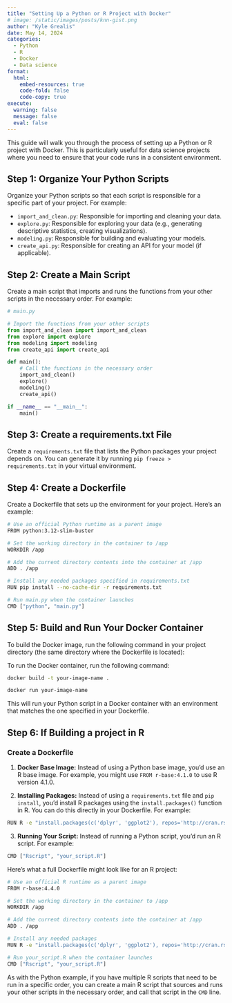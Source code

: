 ```yaml
---
title: "Setting Up a Python or R Project with Docker"
# image: /static/images/posts/knn-gist.png
author: "Kyle Grealis"
date: May 14, 2024
categories:
  - Python
  - R
  - Docker
  - Data science
format: 
  html:
    embed-resources: true
    code-fold: false
    code-copy: true
execute:
  warning: false
  message: false
  eval: false
---
```


This guide will walk you through the process of setting up a Python or R project with Docker. This is particularly useful for data science projects where you need to ensure that your code runs in a consistent environment.

## Step 1: Organize Your Python Scripts

Organize your Python scripts so that each script is responsible for a specific part of your project. For example:

- `import_and_clean.py`: Responsible for importing and cleaning your data.
- `explore.py`: Responsible for exploring your data (e.g., generating descriptive statistics, creating visualizations).
- `modeling.py`: Responsible for building and evaluating your models.
- `create_api.py`: Responsible for creating an API for your model (if applicable).

## Step 2: Create a Main Script

Create a main script that imports and runs the functions from your other scripts in the necessary order. For example:

```python
# main.py

# Import the functions from your other scripts
from import_and_clean import import_and_clean
from explore import explore
from modeling import modeling
from create_api import create_api

def main():
    # Call the functions in the necessary order
    import_and_clean()
    explore()
    modeling()
    create_api()

if __name__ == "__main__":
    main()
```

## Step 3: Create a requirements.txt File

Create a `requirements.txt` file that lists the Python packages your project depends on. You can generate it by running `pip freeze > requirements.txt` in your virtual environment.

## Step 4: Create a Dockerfile

Create a Dockerfile that sets up the environment for your project. Here's an example:

```bash
# Use an official Python runtime as a parent image
FROM python:3.12-slim-buster

# Set the working directory in the container to /app
WORKDIR /app

# Add the current directory contents into the container at /app
ADD . /app

# Install any needed packages specified in requirements.txt
RUN pip install --no-cache-dir -r requirements.txt

# Run main.py when the container launches
CMD ["python", "main.py"]
```

## Step 5: Build and Run Your Docker Container

To build the Docker image, run the following command in your project directory (the same directory where the Dockerfile is located):

To run the Docker container, run the following command:

```bash
docker build -t your-image-name .
```

```bash
docker run your-image-name
```

This will run your Python script in a Docker container with an environment that matches the one specified in your Dockerfile.

## Step 6: If Building a project in R

### Create a Dockerfile

1. **Docker Base Image:** Instead of using a Python base image, you'd use an R base image. For example, you might use `FROM r-base:4.1.0` to use R version 4.1.0.
    
2. **Installing Packages:** Instead of using a `requirements.txt` file and `pip install`, you'd install R packages using the `install.packages()` function in R. You can do this directly in your Dockerfile. For example:

```bash
RUN R -e "install.packages(c('dplyr', 'ggplot2'), repos='http://cran.rstudio.com/')"
```

3. **Running Your Script:** Instead of running a Python script, you'd run an R script. For example:

```bash
CMD ["Rscript", "your_script.R"]
```

Here's what a full Dockerfile might look like for an R project:

```bash
# Use an official R runtime as a parent image
FROM r-base:4.4.0

# Set the working directory in the container to /app
WORKDIR /app

# Add the current directory contents into the container at /app
ADD . /app

# Install any needed packages
RUN R -e "install.packages(c('dplyr', 'ggplot2'), repos='http://cran.rstudio.com/')"

# Run your_script.R when the container launches
CMD ["Rscript", "your_script.R"]
```

As with the Python example, if you have multiple R scripts that need to be run in a specific order, you can create a main R script that sources and runs your other scripts in the necessary order, and call that script in the `CMD` line.